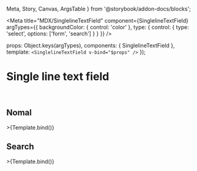   Meta,
  Story,
  Canvas,
  ArgsTable
} from '@storybook/addon-docs/blocks';

<Meta
  title="MDX/SinglelineTextField"
  component={SinglelineTextField}
  argTypes={{
    backgroundColor: { control: 'color' },
    type: {
      control: {
        type: 'select',
        options: ['form', 'search']
      }
    }
  }}
/>

<!-- <ArgsTable of={SinglelineTextField} /> -->

  props: Object.keys(argTypes),
  components: { SinglelineTextField },
  template: `<SinglelineTextField v-bind="$props" />`
});

# Single line text field

<br />

## Nomal

<Canvas>
  <Story name="form">>{Template.bind()}</Story>
</Canvas>

## Search

<Canvas>
  <Story
    name="search"
    args={{
      type: 'search'
    }}
  >
    >{Template.bind()}
  </Story>
</Canvas>
